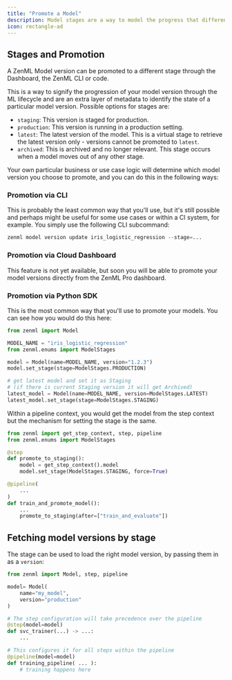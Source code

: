 ```yaml
---
title: "Promote a Model"
description: Model stages are a way to model the progress that different versions takes through various stages in its lifecycle.
icon: rectangle-ad
---
```


## Stages and Promotion
 A ZenML Model version can be promoted to a different stage through the Dashboard, the ZenML CLI or code.

This is a way to signify the progression of your model version through the ML lifecycle and are an extra layer of metadata to identify the state of a particular model version. Possible options for stages are:

* `staging`: This version is staged for production.
* `production`: This version is running in a production setting.
* `latest`: The latest version of the model. This is a virtual stage to retrieve the latest version only - versions cannot be promoted to `latest`.
* `archived`: This is archived and no longer relevant. This stage occurs when a model moves out of any other stage.

Your own particular business or use case logic will determine which model version you choose to promote, and you can do this in the following ways:

### Promotion via CLI

This is probably the least common way that you'll use, but it's still possible and perhaps might be useful for some use cases or within a CI system, for example. You simply use the following CLI subcommand:


```py
zenml model version update iris_logistic_regression --stage=...
```

### Promotion via Cloud Dashboard

This feature is not yet available, but soon you will be able to promote your model versions directly from the ZenML Pro dashboard.

### Promotion via Python SDK

This is the most common way that you'll use to promote your models. You can see how you would do this here:

```py
from zenml import Model

MODEL_NAME = "iris_logistic_regression"
from zenml.enums import ModelStages

model = Model(name=MODEL_NAME, version="1.2.3")
model.set_stage(stage=ModelStages.PRODUCTION)

# get latest model and set it as Staging
# (if there is current Staging version it will get Archived)
latest_model = Model(name=MODEL_NAME, version=ModelStages.LATEST)
latest_model.set_stage(stage=ModelStages.STAGING)
```

Within a pipeline context, you would get the model from the step context but the mechanism for setting the stage is the same.

```py
from zenml import get_step_context, step, pipeline
from zenml.enums import ModelStages

@step
def promote_to_staging():
    model = get_step_context().model
    model.set_stage(ModelStages.STAGING, force=True)

@pipeline(
    ...
)
def train_and_promote_model():
    ...
    promote_to_staging(after=["train_and_evaluate"])
```

## Fetching model versions by stage

The stage can be used to load the right model version, by passing them in as a `version`:

```py
from zenml import Model, step, pipeline

model= Model(
    name="my_model",
    version="production"
)

# The step configuration will take precedence over the pipeline
@step(model=model)
def svc_trainer(...) -> ...:
    ...

# This configures it for all steps within the pipeline
@pipeline(model=model)
def training_pipeline( ... ):
    # training happens here
```
